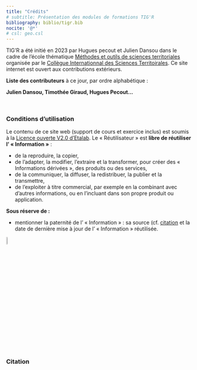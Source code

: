 ```yaml
---
title: "Crédits"
# subtitle: Présentation des modules de formations TIG'R
bibliography: biblio/tigr.bib
nocite: '@*'
# csl: geo.csl
---
```


TIG'R a été initié en 2023 par Hugues pecout et Julien Dansou dans le cadre de l'école thématique [Méthodes et outils de sciences territoriales](https://ee2023.netlify.app/) organisée par le [Collègue Internationnal des Sciences Territoirales](https://cist.cnrs.fr/). Ce site internet est ouvert aux contributions extérieurs.

::: center
**Liste des contributeurs** à ce jour, par ordre alphabétique :

**Julien Dansou, Timothée Giraud, Hugues Pecout...**
:::

\

### Conditions d'utilisation

Le contenu de ce site web (support de cours et exercice inclus) est soumis à la [Licence ouverte V2.0 d'Etalab](https://www.etalab.gouv.fr/wp-content/uploads/2017/04/ETALAB-Licence-Ouverte-v2.0.pdf). Le « Réutilisateur » est **libre de réutiliser l' « Information »** :

-   de la reproduire, la copier,\
-   de l'adapter, la modifier, l'extraire et la transformer, pour créer des « Informations dérivées », des produits ou des services,\
-   de la communiquer, la diffuser, la redistribuer, la publier et la transmettre,\
-   de l'exploiter à titre commercial, par exemple en la combinant avec d'autres informations, ou en l'incluant dans son propre produit ou application.

**Sous réserve de :**

-   mentionner la paternité de l' « Information » : sa source (cf. [citation](#citation) et la date de dernière mise à jour de l' « Information » réutilisée.

::: center
![](img/etalab.gif){width="7%"}
:::

\

### Citation {#citation}

::: {#refs}
:::
